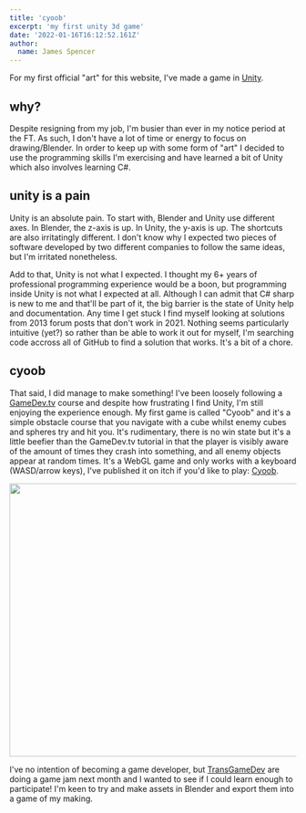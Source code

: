 ---
title: 'cyoob'
excerpt: 'my first unity 3d game'
date: '2022-01-16T16:12:52.161Z'
author:
  name: James Spencer
---

For my first official "art" for this website, I've made a game in [Unity].

## why?

Despite resigning from my job, I'm busier than ever in my notice period at the FT. As such, I don't have a lot of time or energy to focus on drawing/Blender. In order to keep up with some form of "art" I decided to use the programming skills I'm exercising and have learned a bit of Unity which also involves learning C#.

## unity is a pain

Unity is an absolute pain. To start with, Blender and Unity use different axes. In Blender, the z-axis is up. In Unity, the y-axis is up. The shortcuts are also irritatingly different. I don't know why I expected two pieces of software developed by two different companies to follow the same ideas, but I'm irritated nonetheless.

Add to that, Unity is not what I expected. I thought my 6+ years of professional programming experience would be a boon, but programming inside Unity is not what I expected at all. Although I can admit that C# sharp is new to me and that'll be part of it, the big barrier is the state of Unity help and documentation. Any time I get stuck I find myself looking at solutions from 2013 forum posts that don't work in 2021. Nothing seems particularly intuitive (yet?) so rather than be able to work it out for myself, I'm searching code accross all of GitHub to find a solution that works. It's a bit of a chore.

## cyoob

That said, I did manage to make something! I've been loosely following a [GameDev.tv] course and despite how frustrating I find Unity, I'm still enjoying the experience enough. My first game is called "Cyoob" and it's a simple obstacle course that you navigate with a cube whilst enemy cubes and spheres try and hit you. It's rudimentary, there is no win state but it's a little beefier than the GameDev.tv tutorial in that the player is visibly aware of the amount of times they crash into something, and all enemy objects appear at random times. It's a WebGL game and only works with a keyboard (WASD/arrow keys), I've published it on itch if you'd like to play: [Cyoob].

<Img
  alt=''
  blurrgb='184,184,255'
  src='/img/cyoob.png'
  layout='intrinsic'
  width='640'
  height='479'
  placeholder="blur"
/>

I've no intention of becoming a game developer, but [TransGameDev] are doing a game jam next month and I wanted to see if I could learn enough to participate! I'm keen to try and make assets in Blender and export them into a game of my making.

[Cyoob]: https://varjmes.itch.io/cyoob
[GameDev.tv]: https://www.gamedev.tv/p/complete-c-unity-game-developer-3d-online-course-2020
[TransGameDev]: https://www.transgame.dev/
[Unity]: https://unity.com/
